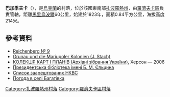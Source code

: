 {{coord|47|23|20|N|36|56|44|E|scale:100000|display=title}}

'''巴加季夫卡'''（{{lang-uk|Багатівка}}），是[[烏克蘭|烏克蘭]]的村落，位於該國東南部[[扎波羅熱州|扎波羅熱州]]，由[[羅濟夫卡區|羅濟夫卡區]]負責管轄，距離[[馬里烏波爾|馬里烏波爾]]60公里，始建於1823年，面積0.84平方公里，海拔高度214米。

==參考資料==
* [https://web.archive.org/web/20160901210315/http://shuck.fimka.net/1/orte/ortsv_r.pdf Reichenberg № 9] {{ref-de}}
* [http://odessa3.org/collections/towns/link/grunau.txt Grunau und die Mariupoler Kolonien (J. Stach)] {{Wayback|url=http://odessa3.org/collections/towns/link/grunau.txt |date=20171021111511 }} {{ref-de}}
* [https://web.archive.org/web/20071016213522/http://www.archives.gov.ua/Publicat/Zip/Karty-Plany.pdf КОЛЕКЦІЯ КАРТ І ПЛАНІВ (Архівні зібрання України)], Херсон — 2006
* [https://web.archive.org/web/20110311053619/http://www.prlib.ru/Pages/terr2010_4-1a-1.aspx Президентська бібліотека імені Б. М. Єльцина] {{ref-ru}}
* [https://web.archive.org/web/20111216105025/http://www.goldade.net/Arrests/NKVD.pdf Список заарештованих НКВС] {{ref-en}}
* [http://weather.in.ua/ua/zaporozhskaja/474 Погода в селі Багатівка] {{Wayback|url=http://weather.in.ua/ua/zaporozhskaja/474 |date=20160305071609 }}

[[Category:扎波羅熱州村落|Category:扎波羅熱州村落]]
[[Category:羅濟夫卡區村落|Category:羅濟夫卡區村落]]


{{Zaporizhia-geo-stub}}